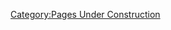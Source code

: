 {{ambox
|type=notice
|image=[[File:Construction Sign.PNG|48px]]
|text='''Page/section under construction'''<br/>This page or section is currently under maintenance or construction by the administration. Please do not edit it until this template is removed, or you are given permission by an administrator.
}}<includeonly>[[Category:Pages Under Construction]]</includeonly>
